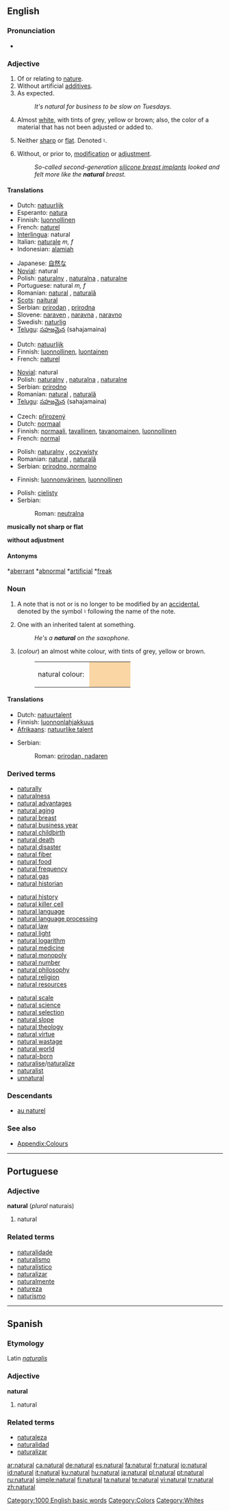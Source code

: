 {{wikipedia}}
==English==

{{rank|except|sound|didn't|515|natural|laid|cold|led}}

===Pronunciation===
*{{audio|en-us-natural.ogg|Audio (US)}}

===Adjective===
{{en-adj}}

# <!--DefD-->Of or relating to [[nature]].
# <!--DefE-->Without artificial [[additive]]s.
# <!--DefF-->As expected.
#:''It's natural for business to be slow on Tuesdays.''
# <!--DefG-->{{color}} Almost [[white]], with tints of grey, yellow or brown; also, the color of a material that has not been adjusted or added to.
# <!--DefH-->{{music}} Neither [[sharp]] or [[flat]].  Denoted ♮.
# <!--DefI--> Without, or prior to, [[modification]] or [[adjustment]].
#:''So-called second-generation [[w:Breast implant|silicone breast implants]] looked and felt more like the '''natural''' breast.''

====Translations====
<!--DefD-->
{{trans-top|relating to nature}}
*Dutch: [[natuurlijk]]
*Esperanto: [[natura]]
*Finnish: [[luonnollinen]]
*French: [[naturel]]
*[[Interlingua]]: natural
*Italian: [[naturale]] ''m, f''
*Indonesian: [[alamiah]]
{{trans-mid}}
*Japanese: [[自然な]]
*[[Novial]]: natural
*Polish: [[naturalny]] {{m}}, [[naturalna]] {{f}}, [[naturalne]] {{n}}
*Portuguese: natural ''m, f''
*Romanian: [[natural]] {{m}}, [[naturală]] {{f}}
*[[Scots]]: [[naitural]]
*Serbian: [[prirodan]] {{m}}, [[prirodna]] {{f}}
*Slovene: [[naraven]] {{m}}, [[naravna]] {{f}}, [[naravno]] {{n}}
*Swedish: [[naturlig]]
*[[Telugu]]: [[సహజమైన]] (sahajamaina)
{{trans-bottom}}

<!--DefE-->
{{trans-top|without additives}}
*Dutch: [[natuurlijk]]
*Finnish: [[luonnollinen]], [[luontainen]]
*French: [[naturel]]
{{trans-mid}}
*[[Novial]]: natural
*Polish: [[naturalny]] {{m}}, [[naturalna]] {{f}}, [[naturalne]] {{n}}
*Serbian: [[prirodno]] {{n}}
*Romanian: [[natural]] {{m}}, [[naturală]] {{f}}
*[[Telugu]]: [[సహజమైన]] (sahajamaina)
{{trans-bottom}}

<!--DefF-->
{{trans-top|as expected}}
*Czech: [[přirozený]] {{m}}
*Dutch: [[normaal]]
*Finnish: [[normaali]], [[tavallinen]], [[tavanomainen]], [[luonnollinen]]
*French: [[normal]]
{{trans-mid}}
*Polish: [[naturalny]] {{m}}, [[oczywisty]] {{m}}
*Romanian: [[natural]] {{m}}, [[naturală]] {{f}}
*Serbian: [[prirodno, normalno]] {{n}}
{{trans-bottom}}

<!--DefG-->
{{trans-top|colour}}
*Finnish: [[luonnonvärinen]], [[luonnollinen]]
{{trans-mid}}
*Polish: [[cielisty]] {{m}}
*Serbian:
*:Roman: [[neutralna]] {{f}}
{{trans-bottom}}

<!--DefH-->'''musically not sharp or flat'''

<!--DefI-->'''without adjustment'''

====Antonyms====
<!--DefD,DefF-->*[[aberrant]]
<!--DefD,DefF-->*[[abnormal]]
<!--DefD-->*[[artificial]]
<!--DefF-->*[[freak]]

===Noun===
{{en-noun}}

# <!--DefA-->{{music}} A note that is not or is no longer to be modified by an [[accidental]], denoted by the symbol ♮ following the name of the note.
# <!--DefB-->One with an inherited talent at something.
#:''He's a '''natural''' on the saxophone.''
# <!--DefC-->(''colour'') an almost white colour, with tints of grey, yellow or brown.
#:<table><tr><td>natural colour:&nbsp;</td><td bgcolor="#FAD6A5" width="80">&nbsp;</td></tr></table>

====Translations====
<!--DefA-->
{{trans-top|musical note}}
{{trans-mid}}
{{trans-bottom}}

<!--DefB-->
{{trans-top|inherited talent}}
*Dutch: [[natuurtalent]] {{n}}
*Finnish: [[luonnonlahjakkuus]]
*[[Afrikaans]]: [[natuurlike talent]]
{{trans-mid}}
*Serbian:
*:Roman: [[prirodan, nadaren]] {{m}}
{{trans-bottom}}

<!--DefC-->
{{trans-top| colour}}
{{trans-mid}}
{{trans-bottom}}

===Derived terms===
{{top3}}
*[[naturally]]
*[[naturalness]]
*[[natural advantages]]
*[[natural aging]]
*[[natural breast]]
*[[natural business year]]
*[[natural childbirth]]
*[[natural death]]
*[[natural disaster]]
*[[natural fiber]]
*[[natural food]]
*[[natural frequency]]
*[[natural gas]]
*[[natural historian]]
{{mid3}}
*[[natural history]]
*[[natural killer cell]]
*[[natural language]]
*[[natural language processing]]
*[[natural law]]
*[[natural light]]
*[[natural logarithm]]
*[[natural medicine]]
*[[natural monopoly]]
*[[natural number]]
*[[natural philosophy]]
*[[natural religion]]
*[[natural resources]]
{{mid3}}
*[[natural scale]]
*[[natural science]]
*[[natural selection]]
*[[natural slope]]
*[[natural theology]]
*[[natural virtue]]
*[[natural wastage]]
*[[natural world]]
*[[natural-born]]
*[[naturalise]]/[[naturalize]]
*[[naturalist]]
*[[unnatural]]
{{bottom}}

===Descendants===
*[[au naturel]]

===See also===
*[[Wiktionary_Appendix:Colours|Appendix:Colours]]

[[Category:1000 English basic words]]
[[Category:Colors]]
[[Category:Whites]]

----

==Portuguese==

===Adjective===
'''natural''' (''plural'' naturais)

# natural

===Related terms===
*[[naturalidade]]
*[[naturalismo]]
*[[naturalístico]]
*[[naturalizar]]
*[[naturalmente]]
*[[natureza]]
*[[naturismo]]

----

==Spanish==

===Etymology===
Latin ''[[naturalis]]''

===Adjective===
'''natural'''

# natural

===Related terms===
*[[naturaleza]]
*[[naturalidad]]
*[[naturalizar]]

[[ar:natural]]
[[ca:natural]]
[[de:natural]]
[[es:natural]]
[[fa:natural]]
[[fr:natural]]
[[io:natural]]
[[id:natural]]
[[it:natural]]
[[ku:natural]]
[[hu:natural]]
[[ja:natural]]
[[pl:natural]]
[[pt:natural]]
[[ru:natural]]
[[simple:natural]]
[[fi:natural]]
[[ta:natural]]
[[te:natural]]
[[vi:natural]]
[[tr:natural]]
[[zh:natural]]